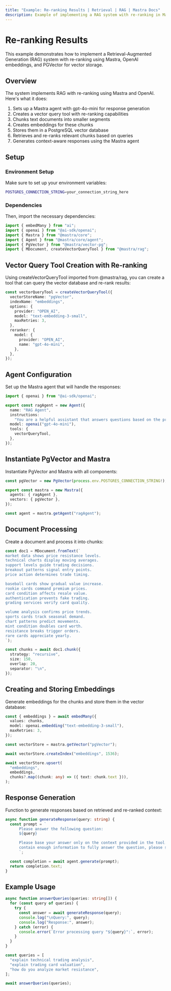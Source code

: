 ```yaml
---
title: "Example: Re-ranking Results | Retrieval | RAG | Mastra Docs"
description: Example of implementing a RAG system with re-ranking in Mastra using OpenAI embeddings and PGVector for vector storage.
---
```



# Re-ranking Results

This example demonstrates how to implement a Retrieval-Augmented Generation (RAG) system with re-ranking using Mastra, OpenAI embeddings, and PGVector for vector storage.

## Overview

The system implements RAG with re-ranking using Mastra and OpenAI. Here's what it does:

1. Sets up a Mastra agent with gpt-4o-mini for response generation
2. Creates a vector query tool with re-ranking capabilities
3. Chunks text documents into smaller segments
4. Creates embeddings for these chunks
5. Stores them in a PostgreSQL vector database
6. Retrieves and re-ranks relevant chunks based on queries
7. Generates context-aware responses using the Mastra agent

## Setup

### Environment Setup

Make sure to set up your environment variables:

```bash filename=".env"
POSTGRES_CONNECTION_STRING=your_connection_string_here
```

### Dependencies

Then, import the necessary dependencies:

```typescript copy showLineNumbers filename="src/mastra/index.ts"
import { embedMany } from "ai";
import { openai } from "@ai-sdk/openai";
import { Mastra } from "@mastra/core";
import { Agent } from "@mastra/core/agent";
import { PgVector } from "@mastra/vector-pg";
import { MDocument, createVectorQueryTool } from "@mastra/rag";
```

## Vector Query Tool Creation with Re-ranking

Using createVectorQueryTool imported from @mastra/rag, you can create a tool that can query the vector database and re-rank results:

```typescript copy showLineNumbers{4} filename="src/mastra/index.ts"
const vectorQueryTool = createVectorQueryTool({
  vectorStoreName: "pgVector",
  indexName: "embeddings",
  options: {
    provider: "OPEN_AI",
    model: "text-embedding-3-small",
    maxRetries: 3,
  },
  reranker: {
    model: {
      provider: "OPEN_AI",
      name: "gpt-4o-mini",
    },
  },
});
```

## Agent Configuration

Set up the Mastra agent that will handle the responses:

```typescript copy showLineNumbers{22} filename="src/mastra/index.ts"
import { openai } from "@ai-sdk/openai";

export const ragAgent = new Agent({
  name: "RAG Agent",
  instructions:
    "You are a helpful assistant that answers questions based on the provided context. Keep your answers concise and relevant.",
  model: openai("gpt-4o-mini"),
  tools: {
    vectorQueryTool,
  },
});
```

## Instantiate PgVector and Mastra

Instantiate PgVector and Mastra with all components:

```typescript copy showLineNumbers{35} filename="src/mastra/index.ts"
const pgVector = new PgVector(process.env.POSTGRES_CONNECTION_STRING!);

export const mastra = new Mastra({
  agents: { ragAgent },
  vectors: { pgVector },
});

const agent = mastra.getAgent("ragAgent");
```

## Document Processing

Create a document and process it into chunks:

```typescript copy showLineNumbers{44} filename="src/mastra/index.ts"
const doc1 = MDocument.fromText(`
market data shows price resistance levels.
technical charts display moving averages.
support levels guide trading decisions.
breakout patterns signal entry points.
price action determines trade timing.

baseball cards show gradual value increase.
rookie cards command premium prices.
card condition affects resale value.
authentication prevents fake trading.
grading services verify card quality.

volume analysis confirms price trends.
sports cards track seasonal demand.
chart patterns predict movements.
mint condition doubles card worth.
resistance breaks trigger orders.
rare cards appreciate yearly.
`);

const chunks = await doc1.chunk({
  strategy: "recursive",
  size: 150,
  overlap: 20,
  separator: "\n",
});
```

## Creating and Storing Embeddings

Generate embeddings for the chunks and store them in the vector database:

```typescript copy showLineNumbers{72} filename="src/mastra/index.ts"
const { embeddings } = await embedMany({
  values: chunks,
  model: openai.embedding("text-embedding-3-small"),
  maxRetries: 3,
});

const vectorStore = mastra.getVector("pgVector");

await vectorStore.createIndex("embeddings", 1536);

await vectorStore.upsert(
  "embeddings",
  embeddings,
  chunks?.map((chunk: any) => ({ text: chunk.text })),
);
```

## Response Generation

Function to generate responses based on retrieved and re-ranked context:

```typescript copy showLineNumbers{86} filename="src/mastra/index.ts"
async function generateResponse(query: string) {
  const prompt = `
      Please answer the following question:
      ${query}

      Please base your answer only on the context provided in the tool. If the context doesn't 
      contain enough information to fully answer the question, please state that explicitly.
      `;

  const completion = await agent.generate(prompt);
  return completion.text;
}
```

## Example Usage

```typescript copy showLineNumbers{99} filename="src/mastra/index.ts"
async function answerQueries(queries: string[]) {
  for (const query of queries) {
    try {
      const answer = await generateResponse(query);
      console.log("\nQuery:", query);
      console.log("Response:", answer);
    } catch (error) {
      console.error(`Error processing query "${query}":`, error);
    }
  }
}

const queries = [
  "explain technical trading analysis",
  "explain trading card valuation",
  "how do you analyze market resistance",
];

await answerQueries(queries);
```
